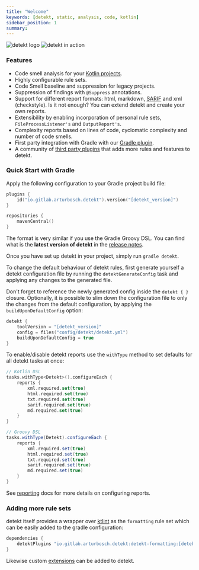 ```yaml
---
title: "Welcome"
keywords: [detekt, static, analysis, code, kotlin]
sidebar_position: 1
summary:
---
```


![detekt logo](/img/logo.svg "detekt logo")
![detekt in action](/img/tutorial/detekt_in_action.png "detekt in action")

### Features

- Code smell analysis for your [Kotlin projects](https://kotlinlang.org/).
- Highly configurable rule sets.
- Code Smell baseline and suppression for legacy projects.
- Suppression of findings with `@Suppress` annotations.
- Support for different report formats: html, markdown, [SARIF](https://sarifweb.azurewebsites.net/) and xml (checkstyle). Is it not enough? You can extend detekt and create your own reports.
- Extensibility by enabling incorporation of personal rule sets, `FileProcessListener's` and `OutputReport's`.
- Complexity reports based on lines of code, cyclomatic complexity and number of code smells.
- First party integration with Gradle with our [Gradle plugin](#with-gradle).
- A community of [third party plugins](https://github.com/topics/detekt-plugin) that adds more rules and features to detekt.

### Quick Start with Gradle

Apply the following configuration to your Gradle project build file:

```kotlin
plugins {
    id("io.gitlab.arturbosch.detekt").version("[detekt_version]")
}

repositories {
    mavenCentral()
}
```

The format is very similar if you use the Gradle Groovy DSL. You can find what is the **latest version of detekt** in
the [release notes](/docs/introduction/changelog).

Once you have set up detekt in your project, simply run `gradle detekt`.

To change the default behaviour of detekt rules, first generate yourself a detekt configuration file by running the
`detektGenerateConfig` task and applying any changes to the generated file.

Don't forget to reference the newly generated config inside the `detekt { }` closure. Optionally, it is possible to
slim down the configuration file to only the changes from the default configuration, by applying the
`buildUponDefaultConfig` option:

```kotlin
detekt {
    toolVersion = "[detekt_version]"
    config = files("config/detekt/detekt.yml")
    buildUponDefaultConfig = true
}
```

To enable/disable detekt reports use the `withType` method to set defaults for all detekt tasks at once:

```kotlin
// Kotlin DSL
tasks.withType<Detekt>().configureEach {
    reports {
        xml.required.set(true)
        html.required.set(true)
        txt.required.set(true)
        sarif.required.set(true)
        md.required.set(true)
    }
}
```

```groovy
// Groovy DSL
tasks.withType(Detekt).configureEach {
    reports {
        xml.required.set(true)
        html.required.set(true)
        txt.required.set(true)
        sarif.required.set(true)
        md.required.set(true)
    }
}
```

See [reporting](/docs/introduction/reporting) docs for more details on configuring reports.

### Adding more rule sets

detekt itself provides a wrapper over [ktlint](https://github.com/pinterest/ktlint) as the `formatting` rule set
which can be easily added to the gradle configuration:

```gradle
dependencies {
    detektPlugins "io.gitlab.arturbosch.detekt:detekt-formatting:[detekt_version]"
}
```

Likewise custom [extensions](/docs/introduction/extensions) can be added to detekt.
